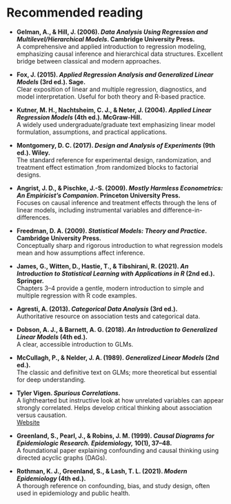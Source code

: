 # Recommended reading  {.unnumbered}


- **Gelman, A., & Hill, J. (2006). _Data Analysis Using Regression and Multilevel/Hierarchical Models_. Cambridge University Press.**  
  A comprehensive and applied introduction to regression modeling, emphasizing causal inference and hierarchical data structures. Excellent bridge between classical and modern approaches.

- **Fox, J. (2015). _Applied Regression Analysis and Generalized Linear Models_ (3rd ed.). Sage.**  
  Clear exposition of linear and multiple regression, diagnostics, and model interpretation. Useful for both theory and R-based practice.

- **Kutner, M. H., Nachtsheim, C. J., & Neter, J. (2004). _Applied Linear Regression Models_ (4th ed.). McGraw-Hill.**  
  A widely used undergraduate/graduate text emphasizing linear model formulation, assumptions, and practical applications.

- **Montgomery, D. C. (2017). _Design and Analysis of Experiments_ (9th ed.). Wiley.**  
  The standard reference for experimental design, randomization, and treatment effect estimation ,from randomized blocks to factorial designs.

- **Angrist, J. D., & Pischke, J.-S. (2009). _Mostly Harmless Econometrics: An Empiricist’s Companion_. Princeton University Press.**  
  Focuses on causal inference and treatment effects through the lens of linear models, including instrumental variables and difference-in-differences.

- **Freedman, D. A. (2009). _Statistical Models: Theory and Practice_. Cambridge University Press.**  
  Conceptually sharp and rigorous introduction to what regression models mean and how assumptions affect inference.

- **James, G., Witten, D., Hastie, T., & Tibshirani, R. (2021). _An Introduction to Statistical Learning with Applications in R_ (2nd ed.). Springer.**  
  Chapters 3–4 provide a gentle, modern introduction to simple and multiple regression with R code examples.

- **Agresti, A. (2013). *Categorical Data Analysis* (3rd ed.).**  
  Authoritative resource on association tests and categorical data.

- **Dobson, A. J., & Barnett, A. G. (2018). *An Introduction to Generalized Linear Models* (4th ed.).**  
  A clear, accessible introduction to GLMs.

- **McCullagh, P., & Nelder, J. A. (1989). *Generalized Linear Models* (2nd ed.).**  
  The classic and definitive text on GLMs; more theoretical but essential for deep understanding.

- **Tyler Vigen. *Spurious Correlations.***  
  A lighthearted but instructive look at how unrelated variables can appear strongly correlated. Helps develop critical thinking about association versus causation.  
  [Website](https://www.tylervigen.com/spurious-correlations)

- **Greenland, S., Pearl, J., & Robins, J. M. (1999). *Causal Diagrams for Epidemiologic Research.* *Epidemiology,* 10(1), 37–48.**  
  A foundational paper explaining confounding and causal thinking using directed acyclic graphs (DAGs).

- **Rothman, K. J., Greenland, S., & Lash, T. L. (2021). *Modern Epidemiology* (4th ed.).**  
  A thorough reference on confounding, bias, and study design, often used in epidemiology and public health.

